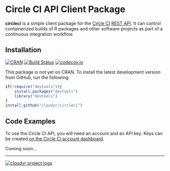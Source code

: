 # Circle CI API Client Package #

**circleci** is a simple client package for the [Circle CI](https://circleci.com/) [REST API](https://circleci.com/docs/api). It can control containerized builds of R packages and other software projects as part of a continuous integration workflow.

## Installation ##

[![CRAN](http://www.r-pkg.org/badges/version/circleci)](http://cran.r-project.org/package=circleci)
[![Build Status](https://travis-ci.org/cloudyr/circleci.png?branch=master)](https://travis-ci.org/cloudyr/circleci) [![codecov.io](http://codecov.io/github/cloudyr/circleci/coverage.svg?branch=master)](http://codecov.io/github/cloudyr/circleci?branch=master)

This package is not yet on CRAN. To install the latest development version from GitHub, run the following:

```R
if(!require("devtools")){
    install.packages("devtools")
    library("devtools")
}
install_github("cloudyr/circleci")
```

## Code Examples ##

To use the Circle CI API, you will need an account and an API key. Keys can be created [on the Circle CI account dashboard](https://circleci.com/account/api). 

Coming soon...


---
[![cloudyr project logo](http://i.imgur.com/JHS98Y7.png)](https://github.com/cloudyr)
